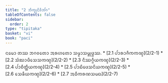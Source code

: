```yaml
---
title: "2 ᨽᩥᨠ᩠ᨡᩩᨶᩥᩅᩥᨽᩘᨣ"
tableOfContents: false
sidebar:
  order: 2
type: "tipitaka"
basket: "vi"
book: "paci"
---
```



<DynamicBreadcrumb />

<Paragraph number="2099" type="center" book="paci">
ᨶᨾᩮᩣ ᨲᩔ ᨽᨣᩅᨲᩮᩣ ᩋᩁᩉᨲᩮᩣ ᩈᨾ᩠ᨾᩣᩈᨾ᩠ᨻᩩᨴ᩠ᨵᩔ.

</Paragraph>

<TableOfContents book="paci" section="2">
* [2.1 ᨸᩣᩁᩣᨩᩥᨠᨠᨱ᩠ᨯ](2/2-1)
* [2.2 ᩈᩴᨥᩣᨴᩥᩈᩮᩈᨠᨱ᩠ᨯ](2/2-2)
* [2.3 ᨶᩥᩔᨣ᩠ᨣᩥᨿᨠᨱ᩠ᨯ](2/2-3)
* [2.4 ᨸᩣᨧᩥᨲ᩠ᨲᩥᨿᨠᨱ᩠ᨯ](2/2-4)
* [2.5 ᨸᩣᨭᩥᨴᩮᩈᨶᩦᨿᨠᨱ᩠ᨯ](2/2-5)
* [2.6 ᩈᩮᨡᩥᨿᨠᨱ᩠ᨯ](2/2-6)
* [2.7 ᩋᨵᩥᨠᩁᨱᩈᨾᨳ](2/2-7)
</TableOfContents>